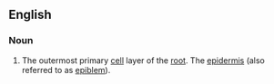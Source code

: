 ==English==

===Noun===
{{en-noun|-}}

# {{lb|en|biology}} The outermost primary [[cell]] layer of the [[root]]. The [[epidermis]] (also referred to as [[epiblem]]).